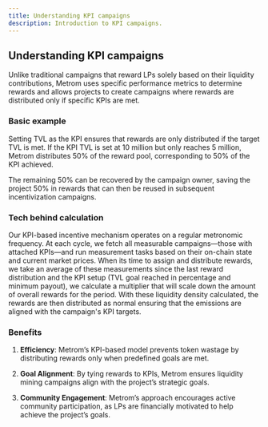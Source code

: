 ```yaml
---
title: Understanding KPI campaigns
description: Introduction to KPI campaigns.
---
```


## Understanding KPI campaigns

Unlike traditional campaigns that reward LPs solely based on their liquidity
contributions, Metrom uses specific performance metrics to determine rewards and
allows projects to create campaigns where rewards are distributed only if
specific KPIs are met.

### Basic example

Setting TVL as the KPI ensures that rewards are only distributed if the target
TVL is met. If the KPI TVL is set at 10 million but only reaches 5 million,
Metrom distributes 50% of the reward pool, corresponding to 50% of the KPI
achieved.

The remaining 50% can be recovered by the campaign owner, saving the project 50%
in rewards that can then be reused in subsequent incentivization campaigns.

### Tech behind calculation

Our KPI-based incentive mechanism operates on a regular metronomic frequency. At each cycle, we fetch all measurable campaigns—those with attached KPIs—and run measurement tasks based on their on-chain state and current market prices. When its time to assign and distribute rewards, we take an average of these measurements since the last reward distribution and the KPI setup (TVL goal reached in percentage and minimum payout), we calculate a multiplier that will scale down the amount of overall rewards for the period. 
With these liquidity density calculated, the rewards are then distributed as normal ensuring that the emissions are aligned with the campaign's KPI targets.


### Benefits

1. **Efficiency**: Metrom’s KPI-based model prevents token wastage by
   distributing rewards only when predefined goals are met.

2. **Goal Alignment**: By tying rewards to KPIs, Metrom ensures liquidity mining
   campaigns align with the project’s strategic goals.

3. **Community Engagement**: Metrom’s approach encourages active community
   participation, as LPs are financially motivated to help achieve the project’s
   goals.
